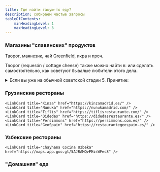 ```yaml
---
title: Где найти такую-то еду?
description: собираем частые запросы
tableOfContents:
    minHeadingLevel: 1
    maxHeadingLevel: 3
---
```




### Магазины "славянских" продуктов

Творог, маянезик, чай Greenfield, икра и проч.

<CardGrid>
<LinkCard title="Украмаркет" description="около Аточи" href="https://maps.app.goo.gl/4AUuoyB3tT3GfPoC7" />
<LinkCard title="СамСмак" description="около Аточи" href="https://maps.app.goo.gl/5zXygqMVW29zoAmy9" />
<LinkCard title="Extra" description="около Аточи" href="https://maps.app.goo.gl/4gX1Pq6idfw3krFs9" />
<LinkCard title="Extrainvest" description="Оптовая база в 30 км от Мадрида, есть услуга доставки" href="https://maps.app.goo.gl/p58h1LtTcyLGSSQb8" />
<LinkCard title="Балтика" description="Онлайн-магазин" href="https://www.baltika.es/" />
</CardGrid>



Творог (requesón / cottage cheese) также можно найти в:
<CardGrid>
<LinkCard title="Greek and Shop" href="https://greekandshop.es/" />
<LinkCard title="ALDI" href="https://www.aldi.es/" />
<LinkCard title="Mercadona" href="https://tienda.mercadona.es/" />
<LinkCard title="El Corte Ingles" href="https://www.elcorteingles.es/supermercado/" />
<LinkCard title="Alcampo" href="https://www.compraonline.alcampo.es/" />
</CardGrid>
или сделать самостоятельно, как советуют бывалые любители этого дела.

<details>
<summary>
Если вы уже на обычной советской стадии 5. Принятие:
</summary>
- Берем обычный несладкий жирный йогурт;
- доводим до кипения;
- кипятим на мелком огне 30 минут, периодически помешивая;
- потом даем этому вареву полностью остыть (на ночь убрать в холодильник);
- после этого сливаем лишнее - бинго, получился творог!
</details>

### Грузинские рестораны

<CardGrid>

    <LinkCard title="Kinza" href="https://kinzamadrid.es/" />
    <LinkCard title="Nunuka" href="https://nunukamadrid.com/" />
    <LinkCard title="Tiflis" href="https://tiflisrestaurante.com/" />
    <LinkCard title="Didedas" href="https://didedasrestaurante.es/" />
    <LinkCard title="Persimmons" href="https://persimmons.com.es/" />
    <LinkCard title="GeoSpain" href="https://restaurantegeospain.es/" />

</CardGrid>

### Узбекские рестораны

<CardGrid>

    <LinkCard title="Chayhana Cocina Uzbeka" href="https://maps.app.goo.gl/5AJRAMQvPMisWFec8" />

</CardGrid>


### "Домашняя" еда

<CardGrid>
<LinkCard title="Multicook" href="https://www.instagram.com/multicook.madrid/" />
<LinkCard title="Comida tradicional" href="https://www.instagram.com/comida_tradicional_madrid/" />
</CardGrid>


<LinkCard title="Алена, +34 643 71 51 18" description="Домашняя готовая еда (пельмени, вареники, блинчики, сырники, котлеты, торты), которую рекомендуют в чатах (ответственности не несем)" />

